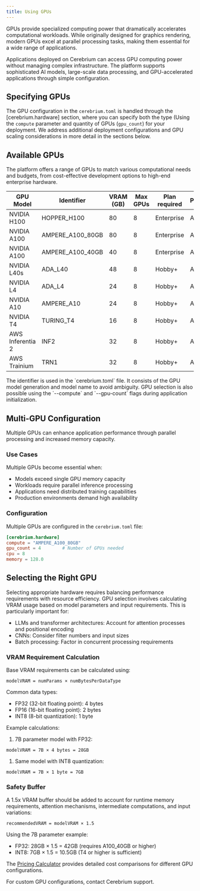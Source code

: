 ```yaml
---
title: Using GPUs
---
```


GPUs provide specialized computing power that dramatically accelerates computational workloads. While originally designed for graphics rendering, modern GPUs excel at parallel processing tasks, making them essential for a wide range of applications.

Applications deployed on Cerebrium can access GPU computing power without managing complex infrastructure. The platform supports sophisticated AI models, large-scale data processing, and GPU-accelerated applications through simple configuration.

## Specifying GPUs

The GPU configuration in the `cerebrium.toml` is handled through the [cerebrium.hardware] section, where you can specify both the type (Using the `compute` parameter and quantity of GPUs (`gpu_count`) for your deployment. We address additional deployment configurations and GPU scaling considerations in more detail in the sections below.

## Available GPUs

The platform offers a range of GPUs to match various computational needs and budgets, from cost-effective development options to high-end enterprise hardware.

| GPU Model        | Identifier       | VRAM (GB) | Max GPUs | Plan required | Provider |
| ---------------- | ---------------- | --------- | -------- | ------------- | -------- |
| NVIDIA H100      | HOPPER_H100      | 80        | 8        | Enterprise    | AWS      |
| NVIDIA A100      | AMPERE_A100_80GB | 80        | 8        | Enterprise    | AWS      |
| NVIDIA A100      | AMPERE_A100_40GB | 40        | 8        | Enterprise    | AWS      |
| NVIDIA L40s      | ADA_L40          | 48        | 8        | Hobby+        | AWS      |
| NVIDIA L4        | ADA_L4           | 24        | 8        | Hobby+        | AWS      |
| NVIDIA A10       | AMPERE_A10       | 24        | 8        | Hobby+        | AWS      |
| NVIDIA T4        | TURING_T4        | 16        | 8        | Hobby+        | AWS      |
| AWS Inferentia 2 | INF2             | 32        | 8        | Hobby+        | AWS      |
| AWS Trainium     | TRN1             | 32        | 8        | Hobby+        | AWS      |

<Info>
  The identifier is used in the `cerebrium.toml` file. It consists of the GPU
  model generation and model name to avoid ambiguity.
</Info>

<Tip>
  GPU selection is also possible using the `--compute` and `--gpu-count` flags
  during application initialization.
</Tip>

## Multi-GPU Configuration

Multiple GPUs can enhance application performance through parallel processing and increased memory capacity.

### Use Cases

Multiple GPUs become essential when:

- Models exceed single GPU memory capacity
- Workloads require parallel inference processing
- Applications need distributed training capabilities
- Production environments demand high availability

### Configuration

Multiple GPUs are configured in the `cerebrium.toml` file:

```toml
[cerebrium.hardware]
compute = "AMPERE_A100_80GB"
gpu_count = 4        # Number of GPUs needed
cpu = 8
memory = 128.0
```

## Selecting the Right GPU

Selecting appropriate hardware requires balancing performance requirements with resource efficiency. GPU selection involves calculating VRAM usage based on model parameters and input requirements. This is particularly important for:

- LLMs and transformer architectures: Account for attention processes and positional encoding
- CNNs: Consider filter numbers and input sizes
- Batch processing: Factor in concurrent processing requirements

### VRAM Requirement Calculation

Base VRAM requirements can be calculated using:

```
modelVRAM = numParams × numBytesPerDataType
```

Common data types:

- FP32 (32-bit floating point): 4 bytes
- FP16 (16-bit floating point): 2 bytes
- INT8 (8-bit quantization): 1 byte

Example calculations:

1. 7B parameter model with FP32:

```
modelVRAM = 7B × 4 bytes = 28GB
```

1. Same model with INT8 quantization:

```
modelVRAM = 7B × 1 byte = 7GB
```

### Safety Buffer

A 1.5x VRAM buffer should be added to account for runtime memory requirements, attention mechanisms, intermediate computations, and input variations:

```
recommendedVRAM = modelVRAM × 1.5
```

Using the 7B parameter example:

- FP32: 28GB × 1.5 = 42GB (requires A100_40GB or higher)
- INT8: 7GB × 1.5 = 10.5GB (T4 or higher is sufficient)

The [Pricing Calculator](https://cerebrium.ai/pricing) provides detailed cost comparisons for different GPU configurations.

For custom GPU configurations, contact Cerebrium support.
